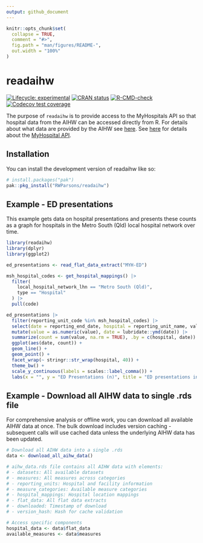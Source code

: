 ```yaml
---
output: github_document
---
```


<!-- README.md is generated from README.Rmd. Please edit that file -->

```r
knitr::opts_chunk$set(
  collapse = TRUE,
  comment = "#>",
  fig.path = "man/figures/README-",
  out.width = "100%"
)
```

# readaihw

<!-- badges: start -->
[![Lifecycle: experimental](https://img.shields.io/badge/lifecycle-experimental-orange.svg)](https://lifecycle.r-lib.org/articles/stages.html#experimental)
[![CRAN status](https://www.r-pkg.org/badges/version/readaihw)](https://CRAN.R-project.org/package=readaihw)
[![R-CMD-check](https://github.com/RWParsons/readaihw/actions/workflows/R-CMD-check.yaml/badge.svg)](https://github.com/RWParsons/readaihw/actions/workflows/R-CMD-check.yaml)
[![Codecov test coverage](https://codecov.io/gh/RWParsons/readaihw/graph/badge.svg)](https://app.codecov.io/gh/RWParsons/readaihw)
<!-- badges: end -->

The purpose of `readaihw` is to provide access to the MyHospitals API so that hospital data from the AIHW can be accessed directly from R. For details about what data are provided by the AIHW see [here](https://www.aihw.gov.au/about-our-data/our-data-collections). See [here](https://www.aihw.gov.au/reports-data/myhospitals/content/api) for details about the [MyHospital API](https://myhospitalsapi.aihw.gov.au/index.html).

## Installation

You can install the development version of readaihw like so:

``` r
# install.packages("pak")
pak::pkg_install("RWParsons/readaihw")
```

## Example - ED presentations

This example gets data on hospital presentations and presents these counts as a graph for hospitals in the Metro South (Qld) local hospital network over time.

```r
library(readaihw)
library(dplyr)
library(ggplot2)

ed_presentations <- read_flat_data_extract("MYH-ED")

msh_hospital_codes <- get_hospital_mappings() |>
  filter(
    local_hospital_network_lhn == "Metro South (Qld)",
    type == "Hospital"
  ) |>
  pull(code)

ed_presentations |>
  filter(reporting_unit_code %in% msh_hospital_codes) |>
  select(date = reporting_end_date, hospital = reporting_unit_name, value) |>
  mutate(value = as.numeric(value), date = lubridate::ymd(date)) |>
  summarize(count = sum(value, na.rm = TRUE), .by = c(hospital, date)) |>
  ggplot(aes(date, count)) +
  geom_line() +
  geom_point() +
  facet_wrap(~ stringr::str_wrap(hospital, 40)) +
  theme_bw() +
  scale_y_continuous(labels = scales::label_comma()) +
  labs(x = "", y = "ED Presentations (n)", title = "ED presentations in the Metro South (Qld) LHN")
```

## Example - Download all AIHW data to single .rds file
For comprehensive analysis or offline work, you can download all available AIHW data at once.
The bulk download includes version caching - subsequent calls will use cached data unless the underlying AIHW data has been updated.

```r
# Download all AIHW data into a single .rds
data <- download_all_aihw_data()

# aihw_data.rds file contains all AIHW data with elements:
# - datasets: All available datasets
# - measures: All measures across categories
# - reporting_units: Hospital and facility information
# - measure_categories: Available measure categories
# - hospital_mappings: Hospital location mappings
# - flat_data: All flat data extracts
# - downloaded: Timestamp of download
# - version_hash: Hash for cache validation

# Access specific components
hospital_data <- data$flat_data
available_measures <- data$measures
```
